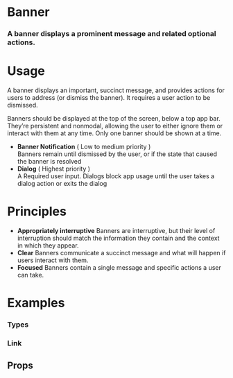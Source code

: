 
<Meta title="Blocks|Banner" component={Banner} />

# Banner

### A banner displays a prominent message and related optional actions.


<Preview withToolbar>
  <Story name="Standard">
     <Banner variant="success" title="Your payment method has been updated." />
  </Story>
</Preview>

# Usage

A banner displays an important, succinct message, and provides actions for users to address (or dismiss the banner). It requires a user action to be dismissed.

Banners should be displayed at the top of the screen, below a top app bar. They’re persistent and nonmodal, allowing the user to either ignore them or interact with them at any time. Only one banner should be shown at a time.


- **Banner Notification**	( Low to medium priority )	
Banners remain until dismissed by the user, or if the state that caused the banner is resolved
- **Dialog**	( Highest priority )	
A Required user input. Dialogs block app usage until the user takes a dialog action or exits the dialog

# Principles

- **Appropriately interruptive**
Banners are interruptive, but their level of interruption should match the information they contain and the context in which they appear.
- **Clear**
Banners communicate a succinct message and what will happen if users interact with them.
- **Focused**
Banners contain a single message and specific actions a user can take.

# Examples

### Types

<Preview>
  <Story name="Types">
   <CardGrid columns="1">
        <Banner variant="info" title="The latest version of LandVision is available for update." />
        <Banner variant="success" title="Project has successfully been added to the list." />
        <Banner variant="warning" title="No results returned. Query is too big and needs to be filtered." />
        <Banner variant="alert" title="Payment did not go through successfully." />
      </CardGrid>
  </Story>
</Preview>




### Link

<Preview>
  <Story name="Link">
  <CardGrid columns="1">
           <Banner
           variant="info"
           title="This service is not available with your plan."
          description="Upgrade to premium to take advantage of this feature."
           link="Upgrade"
         />
          <Banner variant="alert" title="Payment did not go through successfully." 
          description= "Update payment information in order to complete transaction."
          link="Update Payment"/>
    </CardGrid>
  </Story>
</Preview>


## Props

<Props of={Banner} />